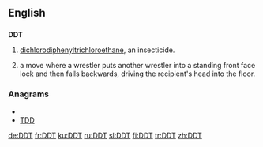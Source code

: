 ==English==

==={{initialism}}===
'''DDT'''

# [[dichlorodiphenyltrichloroethane]], an insecticide.
# {{context|professional wrestling}} a move where a wrestler puts another wrestler into a standing front face lock and then falls backwards, driving the recipient's head into the floor.

===Anagrams===
* {{alphagram|ddt}}
* [[TDD#English|TDD]]


[[de:DDT]]
[[fr:DDT]]
[[ku:DDT]]
[[ru:DDT]]
[[sl:DDT]]
[[fi:DDT]]
[[tr:DDT]]
[[zh:DDT]]